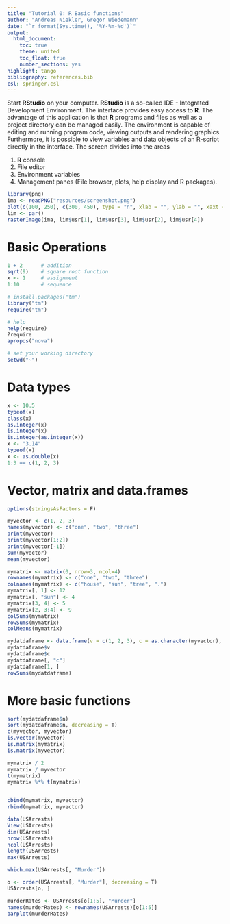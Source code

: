 ```yaml
---
title: "Tutorial 0: R Basic functions"
author: "Andreas Niekler, Gregor Wiedemann"
date: "`r format(Sys.time(), '%Y-%m-%d')`"
output: 
  html_document:
    toc: true
    theme: united
    toc_float: true
    number_sections: yes
highlight: tango
bibliography: references.bib
csl: springer.csl
---
```




Start **RStudio** on your computer. **RStudio** is a so-called IDE - Integrated Development Environment. The interface provides easy access to **R**. The advantage of this application is that **R** programs and files as well as a project directory can be managed easily. The environment is capable of editing and running program code, viewing outputs and rendering graphics. Furthermore, it is possible to view variables and data objects of an R-script directly in the interface. The screen divides into the areas

1. **R** console
2. File editor
3. Environment variables
4. Management panes (File browser, plots, help display and R packages).

```r
library(png)
ima <- readPNG("resources/screenshot.png")
plot(c(100, 250), c(300, 450), type = "n", xlab = "", ylab = "", xaxt = "n",yaxt = "n")
lim <- par()
rasterImage(ima, lim$usr[1], lim$usr[3], lim$usr[2], lim$usr[4])
```


# Basic Operations


```r
1 + 2      # addition
sqrt(9)    # square root function
x <- 1     # assignment
1:10       # sequence

# install.packages("tm") 
library("tm")
require("tm")

# help
help(require) 
?require
apropos("nova")

# set your working directory
setwd("~") 
```

# Data types

```r
x <- 10.5
typeof(x)
class(x)
as.integer(x)
is.integer(x)
is.integer(as.integer(x))
x <- "3.14"
typeof(x)
x <- as.double(x)
1:3 == c(1, 2, 3)
```

# Vector, matrix and data.frames

```r
options(stringsAsFactors = F)

myvector <- c(1, 2, 3)
names(myvector) <- c("one", "two", "three")
print(myvector)
print(myvector[1:2])
print(myvector[-1])
sum(myvector)
mean(myvector)

mymatrix <- matrix(0, nrow=3, ncol=4)
rownames(mymatrix) <- c("one", "two", "three")
colnames(mymatrix) <- c("house", "sun", "tree", ".")
mymatrix[, 1] <- 12
mymatrix[, "sun"] <- 4
mymatrix[3, 4] <- 5
mymatrix[2, 3:4] <- 9
colSums(mymatrix)
rowSums(mymatrix)
colMeans(mymatrix)

mydatdaframe <- data.frame(v = c(1, 2, 3), c = as.character(myvector), n = c("one", "two", "three"))
mydatdaframe$v
mydatdaframe$c
mydatdaframe[, "c"]
mydatdaframe[1, ]
rowSums(mydatdaframe)
```


# More basic functions

```r
sort(mydatdaframe$n)
sort(mydatdaframe$n, decreasing = T)
c(myvector, myvector)
is.vector(myvector)
is.matrix(mymatrix)
is.matrix(myvector)

mymatrix / 2
mymatrix / myvector
t(mymatrix)
mymatrix %*% t(mymatrix)


cbind(mymatrix, myvector)
rbind(mymatrix, myvector)

data(USArrests)
View(USArrests)
dim(USArrests)
nrow(USArrests)
ncol(USArrests)
length(USArrests)
max(USArrests)

which.max(USArrests[, "Murder"])

o <- order(USArrests[, "Murder"], decreasing = T)
USArrests[o, ]

murderRates <- USArrests[o[1:5], "Murder"]
names(murderRates) <- rownames(USArrests)[o[1:5]]
barplot(murderRates)

```
